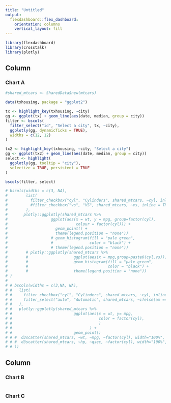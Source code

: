 ```yaml
---
title: "Untitled"
output: 
  flexdashboard::flex_dashboard:
    orientation: columns
    vertical_layout: fill
---
```


```r
library(flexdashboard)
library(crosstalk)
library(plotly)

```

Column {data-width=650}
-----------------------------------------------------------------------

### Chart A

```r
#shared_mtcars <- SharedData$new(mtcars)

data(txhousing, package = "ggplot2")

tx <- highlight_key(txhousing, ~city)
gg <- ggplot(tx) + geom_line(aes(date, median, group = city))
filter <- bscols(
  filter_select("id", "Select a city", tx, ~city),
  ggplotly(gg, dynamicTicks = TRUE),
  widths = c(12, 12)
)

tx2 <- highlight_key(txhousing, ~city, "Select a city")
gg <- ggplot(tx2) + geom_line(aes(date, median, group = city))
select <- highlight(
  ggplotly(gg, tooltip = "city"), 
  selectize = TRUE, persistent = TRUE
)

bscols(filter, select)

# bscols(widths = c(3, NA),
#        list(
#          filter_checkbox("cyl", "Cylinders", shared_mtcars, ~cyl, inline = TRUE)#,
#          #filter_checkbox("vs", "VS", shared_mtcars, ~vs, inline = TRUE)
#        ),
#       plotly::ggplotly(shared_mtcars %>% 
#                   ggplot(aes(x = wt, y = mpg, group=factor(cyl),
#                              colour = factor(cyl))) + 
#                     geom_point() +
#                     theme(legend.position = "none"))
#                   # geom_histogram(fill = "pale green",
#                   #                color = "black") + 
#                   # theme(legend.position = "none"))
#        # plotly::ggplotly(shared_mtcars %>% 
#        #                    ggplot(aes(x = mpg,group=paste0(cyl,vs))) + 
#        #                    geom_histogram(fill = "pale green",
#        #                                   color = "black") + 
#        #                    theme(legend.position = "none"))
# )
# 
# # bscols(widths = c(3,NA, NA),
# #   list(
# #     filter_checkbox("cyl", "Cylinders", shared_mtcars, ~cyl, inline = TRUE),
# #     filter_select("auto", "Automatic", shared_mtcars, ~ifelse(am == 0, "Yes", "No"))
# #   ),
# #   plotly::ggplotly(shared_mtcars %>% 
# #                           ggplot(aes(x = wt, y= mpg,
# #                                      color = factor(cyl),
# #                                      )
# #                                  ) + 
# #                           geom_point() 
# # #  d3scatter(shared_mtcars, ~wt, ~mpg, ~factor(cyl), width="100%", height=250),
# # #  d3scatter(shared_mtcars, ~hp, ~qsec, ~factor(cyl), width="100%", height=250)
# # ))

```

Column {data-width=350}
-----------------------------------------------------------------------

### Chart B

```r

```

### Chart C

```r

```

